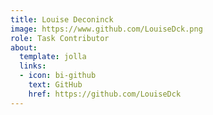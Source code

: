 ```yaml
---
title: Louise Deconinck
image: https://www.github.com/LouiseDck.png
role: Task Contributor
about:
  template: jolla
  links:
  - icon: bi-github
    text: GitHub
    href: https://github.com/LouiseDck
---
```


